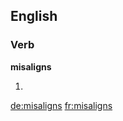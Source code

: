 ==English==

===Verb===
'''misaligns'''

# {{en-third-person singular of|misalign}}

[[de:misaligns]]
[[fr:misaligns]]